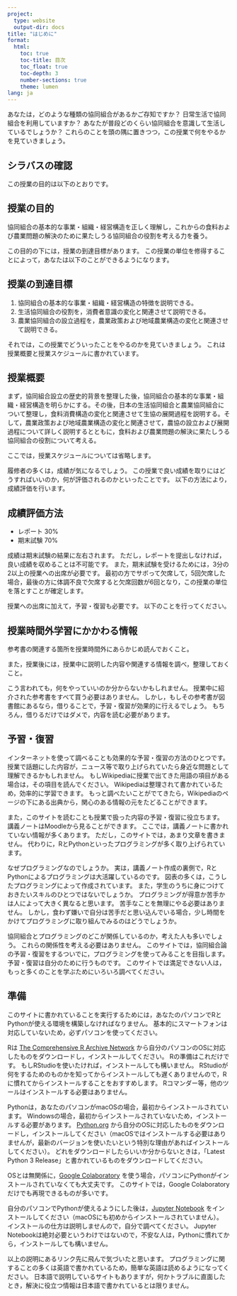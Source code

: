 ```yaml
---
project:
  type: website
  output-dir: docs
title: "はじめに"
format:
  html:
    toc: true
    toc-title: 目次
    toc_float: true
    toc-depth: 3
    number-sections: true
    theme: lumen
lang: ja
---
```


あなたは，どのような種類の協同組合があるかご存知ですか？
日常生活で協同組合を利用していますか？
あなたが普段どのくらい協同組合を意識して生活しているでしょうか？
これらのことを頭の隅に置きつつ，この授業で何をやるかを見ていきましょう。


## シラバスの確認

この授業の目的は以下のとおりです。

::: {.callout-note collapse="true" icon="false"}
## 授業の目的

協同組合の基本的な事業・組織・経営構造を正しく理解し，これからの食料および農業問題の解決のために果たしうる協同組合の役割を考える力を養う。
:::

この目的の下には，授業の到達目標があります。
この授業の単位を修得することによって，あなたは以下のことができるようになります。

::: {.callout-note collapse="true" icon="false"}
## 授業の到達目標

1. 協同組合の基本的な事業・組織・経営構造の特徴を説明できる。
2. 生活協同組合の役割を，消費者意識の変化と関連させて説明できる。
3. 農業協同組合の設立過程を，農業政策および地域農業構造の変化と関連させて説明できる。
:::

それでは，この授業でどういったことをやるのかを見ていきましょう。
これは授業概要と授業スケジュールに書かれています。

::: {.callout-note collapse="true" icon="false"}
## 授業概要

まず，協同組合設立の歴史的背景を整理した後，協同組合の基本的な事業・組織・経営構造を明らかにする。その後，日本の生活協同組合と農業協同組合について整理し，食料消費構造の変化と関連させて生協の展開過程を説明する。そして，農業政策および地域農業構造の変化と関連させて，農協の設立および展開過程について詳しく説明するとともに，食料および農業問題の解決に果たしうる協同組合の役割について考える。
:::

ここでは，授業スケジュールについては省略します。

履修者の多くは，成績が気になるでしょう。
この授業で良い成績を取りにはどうすればいいのか，何が評価されるのかといったことです。
以下の方法により，成績評価を行います。

::: {.callout-important collapse="true" icon="false"}
## 成績評価方法

- レポート 30%
- 期末試験 70%
:::

成績は期末試験の結果に左右されます。
ただし，レポートを提出しなければ，良い成績を収めることは不可能です。
また，期末試験を受けるためには，3分の2以上の授業への出席が必要です。
最初の方でサボって欠席して，5回欠席した場合，最後の方に体調不良で欠席すると欠席回数が6回となり，この授業の単位を落とすことが確定します。

授業への出席に加えて，予習・復習も必要です。
以下のことを行ってください。

::: {.callout-caution collapse="true" icon="false"}
## 授業時間外学習にかかわる情報

参考書の関連する箇所を授業時間外にあらかじめ読んでおくこと。

また，授業後には，授業中に説明した内容や関連する情報を調べ，整理しておくこと。
:::

こう言われても，何をやっていいのか分からないかもしれません。
授業中に紹介された参考書をすべて買う必要はありません。
しかし，もしその参考書が図書館にあるなら，借りることで，予習・復習が効果的に行えるでしょう。
もちろん，借りるだけではダメで，内容を読む必要があります。


## 予習・復習

インターネットを使って調べることも効果的な予習・復習の方法のひとつです。
授業で話題にした内容が，ニュース等で取り上げられていたら身近な問題として理解できるかもしれません。
もしWikipediaに授業で出てきた用語の項目がある場合は，その項目を読んでください。
Wikipediaは整理されて書かれているため，効率的に学習できます。
もっと調べたいことがでてきたら，Wikipediaのページの下にある出典から，関心のある情報の元をたどることができます。

また，このサイトを読むことも授業で扱った内容の予習・復習に役立ちます。
講義ノートはMoodleから見ることができます。
ここでは，講義ノートに書かれていない情報が多くあります。
ただし，このサイトでは，あまり文章を書きません。
代わりに，RとPythonといったプログラミングが多く取り上げられています。

なぜプログラミングなのでしょうか。
実は，講義ノート作成の裏側で，RとPythonによるプログラミングは大活躍しているのです。
図表の多くは，こうしたプログラミングによって作成されています。
また，学生のうちに身につけておきたいスキルのひとつではないでしょうか。
プログラミングが得意か苦手かは人によって大きく異なると思います。
苦手なことを無理にやる必要はありません。
しかし，食わず嫌いで自分は苦手だと思い込んでいる場合，少し時間をかけてプログラミングに取り組んでみるのはどうでしょうか。

協同組合とプログラミングのどこが関係しているのか，考えた人も多いでしょう。
これらの関係性を考える必要はありません。
このサイトでは，協同組合論の予習・復習をするついでに，プログラミングを使ってみることを目指します。
予習・復習は自分のために行うものです。
このサイトでは満足できない人は，もっと多くのことを学ぶためにいろいろ調べてください。


## 準備

このサイトに書かれていることを実行するためには，あなたのパソコンでRとPythonが使える環境を構築しなければなりません。
基本的にスマートフォンは対応していないため，必ずパソコンを使ってください。

Rは [The Comprehensive R Archive Network](https://cran.r-project.org/){target="_blank"} から自分のパソコンのOSに対応したものをダウンロードし，インストールしてください。
Rの準備はこれだけです。
もしRStudioを使いたければ，インストールしても構いません。
RStudioが何をするためのものかを知ってからインストールしても遅くありませんので，Rに慣れてからインストールすることをおすすめします。
Rコマンダー等，他のツールはインストールする必要はありません。

Pythonは，あなたのパソコンがmacOSの場合，最初からインストールされています。
Windowsの場合，最初からインストールされていないため，インストールする必要があります。
[Python.org](https://www.python.org/){target="_blank"} から自分のOSに対応したものをダウンロードし，インストールしてください（macOSではインストールする必要はありませんが，最新のバージョンを使いたいという特別な理由があればインストールしてください）。
どれをダウンロードしたらいいか分からないときは，「Latest Python 3 Release」と書かれているものをダウンロードしてください。

OSとは無関係に，[Google Colaboratory](https://colab.research.google.com/){target="_blank"} を使う場合，パソコンにPythonがインストールされていなくても大丈夫です。
このサイトでは，Google Colaboratoryだけでも再現できるものが多いです。

自分のパソコンでPythonが使えるようにした後は，[Jupyter Notebook](https://jupyter.org/){target="_blank"} をインストールしてください（macOSにも初めからインストールされていません）。
インストールの仕方は説明しませんので，自分で調べてください。
Jupyter Notebookは絶対必要というわけではないので，不安な人は，Pythonに慣れてから，インストールしても構いません。

以上の説明にあるリンク先に飛んで気づいたと思います。
プログラミングに関することの多くは英語で書かれているため，簡単な英語は読めるようになってください。
日本語で説明しているサイトもありますが，何かトラブルに直面したとき，解決に役立つ情報は日本語で書かれているとは限りません。
